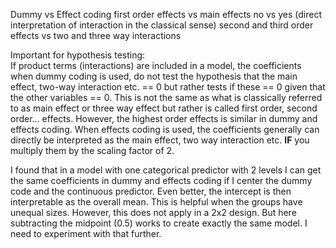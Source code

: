 
Dummy vs Effect coding 
first order effects vs main effects 
no vs yes (direct interpretation of interaction in the classical sense)
second and third order effects vs two and three way interactions 

Important for hypothesis testing:  
If product terms (interactions) are included in a model, the coefficients when dummy coding is used, do not test the hypothesis that the main effect, two-way interaction etc. == 0 but rather tests if these == 0 given that the other variables == 0. This is not the same as what is classically referred to as main effect or three way effect but rather is called first order, second order... effects. However, the highest order effects is similar in dummy and effects coding. When effects coding is used, the coefficients generally can directly be interpreted as the main effect, two way interaction etc. **IF** you multiply them by the scaling factor of 2.


I found that in a model with one categorical predictor with 2 levels I can get the same coefficients in dummy and effects coding if I center the dummy code and the continuous predictor. Even better, the intercept is then interpretable as the overall mean. This is helpful when the groups have unequal sizes. However, this does not apply in a 2x2 design. But here subtracting the midpoint (0.5) works to create exactly the same model. I need to experiment with that further.

